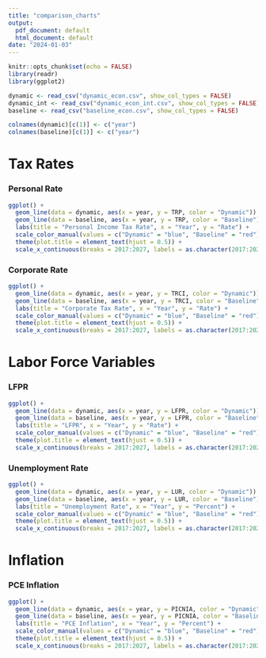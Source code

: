 ```yaml
---
title: "comparison_charts"
output:
  pdf_document: default
  html_document: default
date: "2024-01-03"
---
```


```r
knitr::opts_chunk$set(echo = FALSE)
library(readr)
library(ggplot2)
```


```r

dynamic <- read_csv("dynamic_econ.csv", show_col_types = FALSE)
dynamic_int <- read_csv("dynamic_econ_int.csv", show_col_types = FALSE)
baseline <- read_csv("baseline_econ.csv", show_col_types = FALSE)

colnames(dynamic)[c(1)] <- c("year")
colnames(baseline)[c(1)] <- c("year")

```

# Tax Rates

### Personal Rate

```r

ggplot() +
  geom_line(data = dynamic, aes(x = year, y = TRP, color = "Dynamic")) +
  geom_line(data = baseline, aes(x = year, y = TRP, color = "Baseline")) +
  labs(title = "Personal Income Tax Rate", x = "Year", y = "Rate") +
  scale_color_manual(values = c("Dynamic" = "blue", "Baseline" = "red")) +
  theme(plot.title = element_text(hjust = 0.5)) +
  scale_x_continuous(breaks = 2017:2027, labels = as.character(2017:2027))

```

### Corporate Rate

```r

ggplot() +
  geom_line(data = dynamic, aes(x = year, y = TRCI, color = "Dynamic")) +
  geom_line(data = baseline, aes(x = year, y = TRCI, color = "Baseline")) +
  labs(title = "Corporate Tax Rate", x = "Year", y = "Rate") +
  scale_color_manual(values = c("Dynamic" = "blue", "Baseline" = "red")) +
  theme(plot.title = element_text(hjust = 0.5)) +
  scale_x_continuous(breaks = 2017:2027, labels = as.character(2017:2027))

```


# Labor Force Variables

### LFPR 

```r

ggplot() +
  geom_line(data = dynamic, aes(x = year, y = LFPR, color = "Dynamic")) +
  geom_line(data = baseline, aes(x = year, y = LFPR, color = "Baseline")) +
  labs(title = "LFPR", x = "Year", y = "Rate") +
  scale_color_manual(values = c("Dynamic" = "blue", "Baseline" = "red")) +
  theme(plot.title = element_text(hjust = 0.5)) +
  scale_x_continuous(breaks = 2017:2027, labels = as.character(2017:2027))

```

### Unemployment Rate

```r

ggplot() +
  geom_line(data = dynamic, aes(x = year, y = LUR, color = "Dynamic")) +
  geom_line(data = baseline, aes(x = year, y = LUR, color = "Baseline")) +
  labs(title = "Unemployment Rate", x = "Year", y = "Percent") +
  scale_color_manual(values = c("Dynamic" = "blue", "Baseline" = "red")) +
  theme(plot.title = element_text(hjust = 0.5)) +
  scale_x_continuous(breaks = 2017:2027, labels = as.character(2017:2027))

```


# Inflation

### PCE Inflation

```r

ggplot() +
  geom_line(data = dynamic, aes(x = year, y = PICNIA, color = "Dynamic")) +
  geom_line(data = baseline, aes(x = year, y = PICNIA, color = "Baseline")) +
  labs(title = "PCE Inflation", x = "Year", y = "Percent") +
  scale_color_manual(values = c("Dynamic" = "blue", "Baseline" = "red")) +
  theme(plot.title = element_text(hjust = 0.5)) +
  scale_x_continuous(breaks = 2017:2027, labels = as.character(2017:2027))

```


